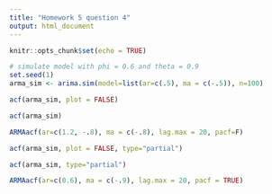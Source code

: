 ```yaml
---
title: "Homework 5 question 4"
output: html_document
---
```


```r
knitr::opts_chunk$set(echo = TRUE)
```


```r

# simulate model with phi = 0.6 and theta = 0.9
set.seed(1)
arma_sim <- arima.sim(model=list(ar=c(.5), ma = c(-.5)), n=100)

acf(arma_sim, plot = FALSE)

acf(arma_sim)

ARMAacf(ar=c(1.2, -.8), ma = c(-.8), lag.max = 20, pacf=F)

acf(arma_sim, plot = FALSE, type="partial")

acf(arma_sim, type="partial")

ARMAacf(ar=c(0.6), ma = c(-.9), lag.max = 20, pacf = TRUE)



```

